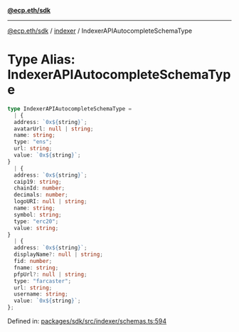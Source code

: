 [**@ecp.eth/sdk**](../../index.mdx)

***

[@ecp.eth/sdk](/sdk-reference/index.mdx) / [indexer](/sdk-reference/indexer/index.mdx) / IndexerAPIAutocompleteSchemaType

# Type Alias: IndexerAPIAutocompleteSchemaType

```ts
type IndexerAPIAutocompleteSchemaType = 
  | {
  address: `0x${string}`;
  avatarUrl: null | string;
  name: string;
  type: "ens";
  url: string;
  value: `0x${string}`;
}
  | {
  address: `0x${string}`;
  caip19: string;
  chainId: number;
  decimals: number;
  logoURI: null | string;
  name: string;
  symbol: string;
  type: "erc20";
  value: string;
}
  | {
  address: `0x${string}`;
  displayName?: null | string;
  fid: number;
  fname: string;
  pfpUrl?: null | string;
  type: "farcaster";
  url: string;
  username: string;
  value: `0x${string}`;
};
```

Defined in: [packages/sdk/src/indexer/schemas.ts:594](https://github.com/ecp-eth/comments-monorepo/blob/main/packages/sdk/src/indexer/schemas.ts#L594)
